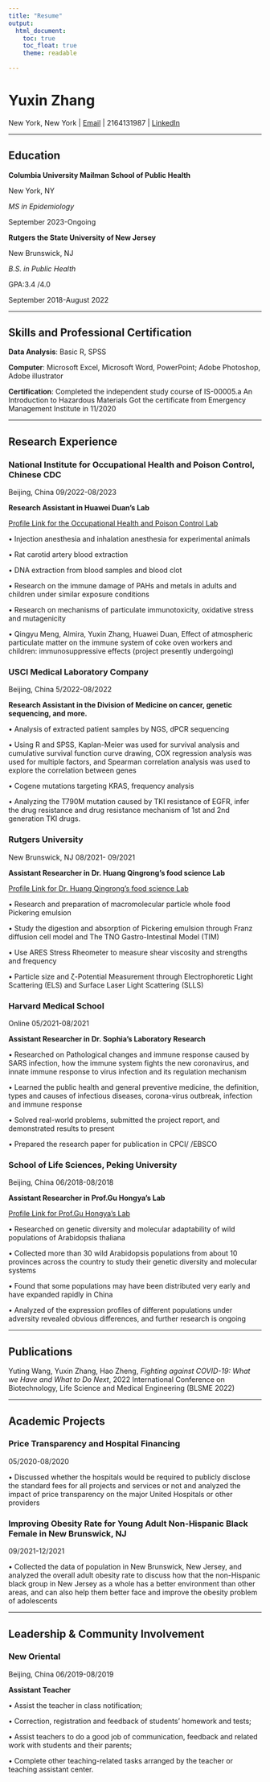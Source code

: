 ```yaml
---
title: "Resume"
output: 
  html_document:
    toc: true
    toc_float: true
    theme: readable
    
---
```


# Yuxin Zhang

New York, New York | [Email](Yz4719@cumc.columbia.edu) | 2164131987 | [LinkedIn](https://www.linkedin.com/in/yuxinzhangsamantha/)

---

## Education 		
**Columbia University Mailman School of Public Health**

New York, NY

*MS in Epidemiology*

September 2023-Ongoing

**Rutgers the State University of New Jersey**

New Brunswick, NJ 

*B.S. in Public Health*

GPA:3.4 /4.0

September 2018-August 2022
 
---

## Skills and Professional Certification	


**Data Analysis**: Basic R, SPSS

**Computer**: Microsoft Excel, Microsoft Word, PowerPoint; Adobe Photoshop, Adobe illustrator

**Certification**: Completed the independent study course of IS-00005.a An Introduction to Hazardous Materials 
Got the certificate from Emergency Management Institute in 11/2020

---

## Research Experience


### National Institute for Occupational Health and Poison Control, Chinese CDC

Beijing, China 09/2022-08/2023

**Research Assistant in Huawei Duan’s Lab**

[Profile Link for the Occupational Health and Poison Control Lab](https://niohp.chinacdc.cn/en/)

•	Injection anesthesia and inhalation anesthesia for experimental animals

•	Rat carotid artery blood extraction

•	DNA extraction from blood samples and blood clot

•	Research on the immune damage of PAHs and metals in adults and children under similar exposure conditions 

•	Research on mechanisms of particulate immunotoxicity, oxidative stress and mutagenicity

•	Qingyu Meng, Almira, Yuxin Zhang, Huawei Duan, Effect of atmospheric particulate matter on the immune system of coke oven workers and children: immunosuppressive effects (project presently undergoing)


### USCI Medical Laboratory Company

Beijing, China 5/2022-08/2022

**Research Assistant in the Division of Medicine on cancer, genetic sequencing, and more.	**

•	Analysis of extracted patient samples by NGS, dPCR sequencing

•	Using R and SPSS, Kaplan-Meier was used for survival analysis and cumulative survival function curve drawing, COX regression analysis was used for multiple factors, and Spearman correlation analysis was used to explore the correlation between genes

•	Cogene mutations targeting KRAS, frequency analysis

•	Analyzing the T790M mutation caused by TKI resistance of EGFR, infer the drug resistance and drug resistance mechanism of 1st and 2nd generation TKI drugs.


### Rutgers University

New Brunswick, NJ 08/2021- 09/2021

**Assistant Researcher in Dr. Huang Qingrong’s food science Lab**

[Profile Link for Dr. Huang Qingrong’s food science Lab](https://foodsci.rutgers.edu/faculty/Huang/)

•	Research and preparation of macromolecular particle whole food Pickering emulsion 

•	Study the digestion and absorption of Pickering emulsion through Franz diffusion cell model and The TNO Gastro-Intestinal Model (TIM)

•	Use ARES Stress Rheometer to measure shear viscosity and strengths and frequency

•	Particle size and ζ-Potential Measurement through Electrophoretic Light Scattering (ELS) and Surface Laser Light Scattering (SLLS)


### Harvard Medical School

Online 05/2021-08/2021

**Assistant Researcher in Dr. Sophia’s Laboratory Research**

•	Researched on Pathological changes and immune response caused by SARS infection, how the immune system fights the new coronavirus, and innate immune response to virus infection and its regulation mechanism

•	Learned the public health and general preventive medicine, the definition, types and causes of infectious diseases, corona-virus outbreak, infection and immune response

•	Solved real-world problems, submitted the project report, and demonstrated results to present

•	Prepared the research paper for publication in CPCI/ /EBSCO


### School of Life Sciences, Peking University

Beijing, China 06/2018-08/2018

**Assistant Researcher in Prof.Gu Hongya’s Lab**

[Profile Link for Prof.Gu Hongya’s Lab](http://www.bio.pku.edu.cn/homes/index/news_cont_jl/17/25.html)

•	Researched on genetic diversity and molecular adaptability of wild populations of Arabidopsis thaliana

•	Collected more than 30 wild Arabidopsis populations from about 10 provinces across the country to study their genetic diversity and molecular systems

•	Found that some populations may have been distributed very early and have expanded rapidly in China

•	Analyzed of the expression profiles of different populations under adversity revealed obvious differences, and further research is ongoing

---

## Publications	

Yuting Wang, Yuxin Zhang, Hao Zheng, *Fighting against COVID-19: What we Have and What to Do Next*, 2022 International Conference on Biotechnology, Life Science and Medical Engineering (BLSME 2022)

---

## Academic Projects

### Price Transparency and Hospital Financing

05/2020-08/2020

•	Discussed whether the hospitals would be required to publicly disclose the standard fees for all projects and services or not and analyzed the impact of price transparency on the major United Hospitals or other providers

### Improving Obesity Rate for Young Adult Non-Hispanic Black Female in New Brunswick, NJ

09/2021-12/2021

•	Collected the data of population in New Brunswick, New Jersey, and analyzed the overall adult obesity rate to discuss how that the non-Hispanic black group in New Jersey as a whole has a better environment than other areas, and can also help them better face and improve the obesity problem of adolescents

---

## Leadership & Community Involvement

### New Oriental

Beijing, China 06/2019-08/2019

**Assistant Teacher**

•	Assist the teacher in class notification;

•	Correction, registration and feedback of students' homework and tests;

•	Assist teachers to do a good job of communication, feedback and related work with students and their parents;

•	Complete other teaching-related tasks arranged by the teacher or teaching assistant center.

